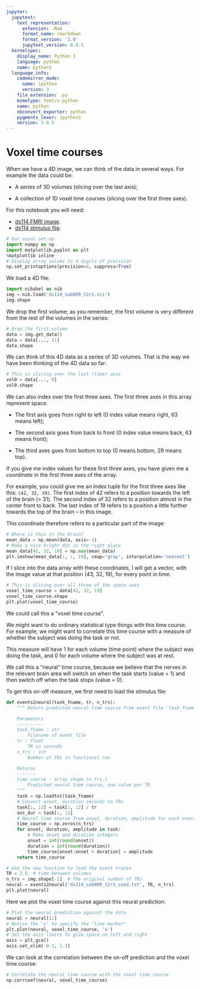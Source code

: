 ```yaml
---
jupyter:
  jupytext:
    text_representation:
      extension: .Rmd
      format_name: rmarkdown
      format_version: '1.0'
      jupytext_version: 0.8.1
  kernelspec:
    display_name: Python 3
    language: python
    name: python3
  language_info:
    codemirror_mode:
      name: ipython
      version: 3
    file_extension: .py
    mimetype: text/x-python
    name: python
    nbconvert_exporter: python
    pygments_lexer: ipython3
    version: 3.6.5
---
```


# Voxel time courses

When we have a 4D image, we can think of the data in several ways.  For
example the data could be:

* A series of 3D volumes (slicing over the last axis);

* A collection of 1D voxel time courses (slicing over the first three axes).


For this notebook you will need:

* [ds114 FMRI image]({{ site.url }}{{ site.baseurl }}/data/ds114_sub009_t2r1.nii).
* [ds114 stimulus file]({{ site.url }}{{ site.baseurl }}/data/ds114_sub009_t2r1_cond.txt).

```python
# Our usual set-up
import numpy as np
import matplotlib.pyplot as plt
%matplotlib inline
# Display array values to 4 digits of precision
np.set_printoptions(precision=4, suppress=True)
```

We load a 4D file:

```python
import nibabel as nib
img = nib.load('ds114_sub009_t2r1.nii')
img.shape
```

We drop the first volume; as you remember, the first volume is very different
from the rest of the volumes in the series:

```python
# Drop the first volume
data = img.get_data()
data = data[..., 1:]
data.shape
```

We can think of this 4D data as a series of 3D volumes.  That is the way we
have been thinking of the 4D data so far:

```python
# This is slicing over the last (time) axis
vol0 = data[..., 0]
vol0.shape
```

We can also index over the first three axes.  The first three axes in this
array represent space.

* The first axis goes from right to left (0 index value means right, 63 means
  left);

* The second axis goes from back to front (0 index value means back, 63 means
  front);

* The third axes goes from bottom to top (0 means bottom, 29 means top).

If you give me index values for these first three axes, you have given me a
*coordinate* in the first three axes of the array.

For example, you could give me an index tuple for the first three axes like
this: `(42, 32, 19)`.  The first index of 42 refers to a position towards
the left of the brain (> 31).  The second index of 32 refers to a position
almost in the center front to back.  The last index of 19 refers to a position
a little further towards the top of the brain – in this image.

This coordinate therefore refers to a particular part of the image:

```python
# Where is this in the brain?
mean_data = np.mean(data, axis=-1)
# Make a nice bright dot in the right place
mean_data[42, 32, 19] = np.max(mean_data)
plt.imshow(mean_data[:, :, 19], cmap='gray', interpolation='nearest')
```

If I slice into the data array with these coordinates, I will get a vector,
with the image value at that position (43, 32, 19), for every point in time:

```python
# This is slicing over all three of the space axes
voxel_time_course = data[42, 32, 19]
voxel_time_course.shape
plt.plot(voxel_time_course)
```

We could call this a “voxel time course”.

We might want to do ordinary statistical type things with this time course.
For example, we might want to correlate this time course with a measure of
whether the subject was doing the task or not.

This measure will have 1 for each volume (time point) where the subject was
doing the task, and 0 for each volume where the subject was at rest.

We call this a “neural” time course, because we believe that the nerves in the
relevant brain area will switch on when the task starts (value = 1) and then
switch off when the task stops (value = 0).

To get this on-off measure, we first need to load the stimulus file:

```python
def events2neural(task_fname, tr, n_trs):
    """ Return predicted neural time course from event file `task_fname`

    Parameters
    ----------
    task_fname : str
        Filename of event file
    tr : float
        TR in seconds
    n_trs : int
        Number of TRs in functional run

    Returns
    -------
    time_course : array shape (n_trs,)
        Predicted neural time course, one value per TR
    """
    task = np.loadtxt(task_fname)
    # Convert onset, duration seconds to TRs
    task[:, :2] = task[:, :2] / tr
    ons_dur = task[:, :2]
    # Neural time course from onset, duration, amplitude for each event
    time_course = np.zeros(n_trs)
    for onset, duration, amplitude in task:
        # Make onset and duration integers
        onset = int(round(onset))
        duration = int(round(duration))
        time_course[onset:onset + duration] = amplitude
    return time_course
```

```python
# Use the new function to load the event traces
TR = 2.5  # time between volumes
n_trs = img.shape[-1]  # The original number of TRs
neural = events2neural('ds114_sub009_t2r1_cond.txt', TR, n_trs)
plt.plot(neural)
```

Here we plot the voxel time course against this neural prediction:

```python
# Plot the neural prediction against the data
neural = neural[1:]
# Notice the 'o' to specify the "line marker"
plt.plot(neural, voxel_time_course, 'o')
# Set the axis limits to give space on left and right
axis = plt.gca()
axis.set_xlim(-0.1, 1.1)
```

We can look at the correlation between the on-off prediction and the voxel
time course:

```python
# Correlate the neural time course with the voxel time course
np.corrcoef(neural, voxel_time_course)
```
